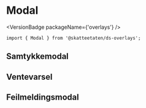 
<Meta of={ModalStories} />

# Modal

<VersionBadge packageName={'overlays'} />

<DocIntro
  name="Modal"
  url="https://www.skatteetaten.no/stilogtone/designsystemet/komponenter/modal/"
/>

<Primary />

```tsx
import { Modal } from '@skatteetaten/ds-overlays';
```

<Controls />

## Samtykkemodal

<Canvas of={ModalStories.Samtykkemodal} />

## Ventevarsel

<Canvas of={ModalStories.Ventevarsel} />

## Feilmeldingsmodal

<Canvas of={ModalStories.Feilmeldingsmodal} />
